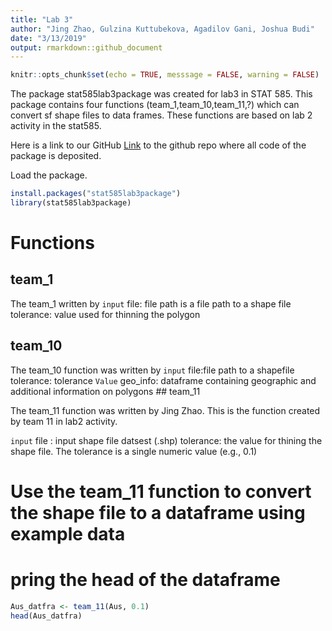 ```yaml
---
title: "Lab 3"
author: "Jing Zhao, Gulzina Kuttubekova, Agadilov Gani, Joshua Budi"
date: "3/13/2019"
output: rmarkdown::github_document
---
```


```r
knitr::opts_chunk$set(echo = TRUE, messsage = FALSE, warning = FALSE)
```

The package stat585lab3package was created for lab3 in STAT 585. This package contains four functions (team_1,team_10,team_11,?) which can convert sf shape files to data frames. These functions are based on lab 2 activity in the stat585. 

Here is a link to our GitHub 
[Link](https://github.com/kgulzina/stat585lab3package) to the github repo where all code of the package is deposited.

Load the package.
```r
install.packages("stat585lab3package")
library(stat585lab3package)
```

# Functions
## team_1
The team_1 written by 
`input`
file: file path is a file path to a shape file
tolerance: value used for thinning the polygon

## team_10
The team_10 function was written by 
`input`
file:file path to a shapefile
tolerance: tolerance
`Value`
geo_info: dataframe containing geographic and additional information on polygons
## team_11

The team_11 function was written by Jing Zhao. This is the function created by team 11 in lab2 activity.

`input`
 file : input shape file datsest (.shp)
 tolerance:  the value for thining the shape file. The tolerance is a single numeric value (e.g., 0.1)

# Use the team_11 function to convert the shape file to a dataframe using example data
# pring the head of the dataframe
```r
Aus_datfra <- team_11(Aus, 0.1)
head(Aus_datfra)
```





